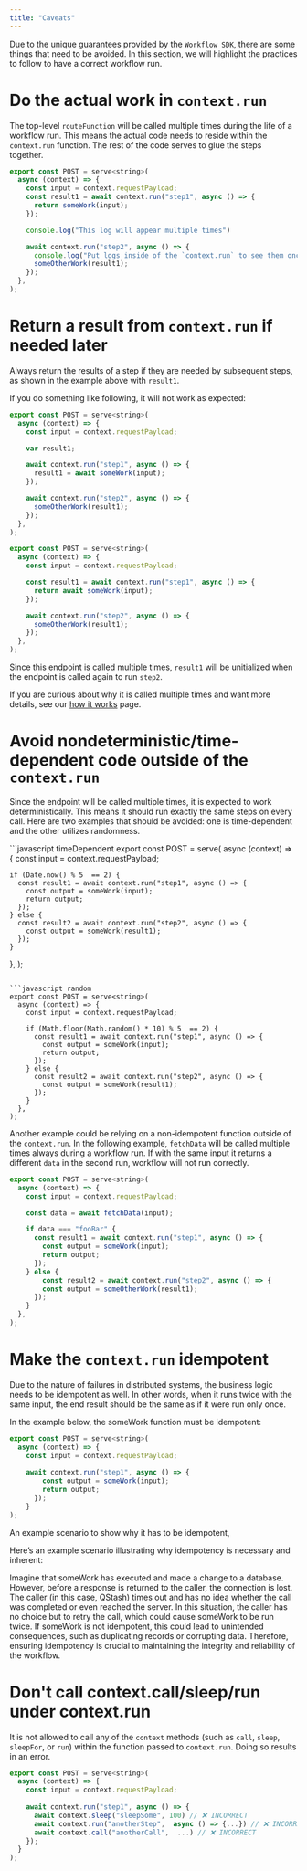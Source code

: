 ```yaml
---
title: "Caveats"
---
```


Due to the unique guarantees provided by the `Workflow SDK`, there are some things that need to be avoided. In this section, we will highlight the practices to follow to have a correct workflow run.

# Do the actual work in `context.run`

The top-level `routeFunction` will be called multiple times during the life of a workflow run. This means the actual code needs to reside within the `context.run` function. The rest of the code serves to glue the steps together.

```javascript
export const POST = serve<string>(
  async (context) => {
    const input = context.requestPayload;
    const result1 = await context.run("step1", async () => {
      return someWork(input);
    });

    console.log("This log will appear multiple times")

    await context.run("step2", async () => {
      console.log("Put logs inside of the `context.run` to see them once")
      someOtherWork(result1);
    });
  },
);
```

# Return a result from `context.run` if needed later 

Always return the results of a step if they are needed by subsequent steps, as shown in the example above with `result1`.

If you do something like following, it will not work as expected:

<CodeGroup>

```javascript wrong
export const POST = serve<string>(
  async (context) => {
    const input = context.requestPayload;

    var result1;

    await context.run("step1", async () => {
      result1 = await someWork(input);
    });

    await context.run("step2", async () => {
      someOtherWork(result1);
    });
  },
);
```

```javascript correct
export const POST = serve<string>(
  async (context) => {
    const input = context.requestPayload;

    const result1 = await context.run("step1", async () => {
      return await someWork(input);
    });

    await context.run("step2", async () => {
      someOtherWork(result1);
    });
  },
);
```
</CodeGroup>

Since this endpoint is called multiple times, `result1` will be unitialized when the endpoint is called again to run `step2`.

If you are curious about why it is called multiple times and want more details, see our  [how it works](/qstash/workflows/how) page.

# Avoid nondeterministic/time-dependent code outside of the `context.run`

Since the endpoint will be called multiple times, it is expected to work deterministically. This means it should run exactly the same steps on every call.
Here are two examples that should be avoided: one is time-dependent and the other utilizes randomness.

<CodeGroup>
```javascript timeDependent
export const POST = serve<string>(
  async (context) => {
    const input = context.requestPayload;

    if (Date.now() % 5  == 2) {
      const result1 = await context.run("step1", async () => {
        const output = someWork(input);
        return output;
      });
    } else {
      const result2 = await context.run("step2", async () => {
        const output = someWork(result1);
      });
    }
  },
);
```

```javascript random
export const POST = serve<string>(
  async (context) => {
    const input = context.requestPayload;

    if (Math.floor(Math.random() * 10) % 5  == 2) {
      const result1 = await context.run("step1", async () => {
        const output = someWork(input);
        return output;
      });
    } else {
      const result2 = await context.run("step2", async () => {
        const output = someWork(result1);
      });
    }
  },
);
```

</CodeGroup>
    

Another example could be relying on a non-idempotent function outside of the `context.run`. 
In the following example, `fetchData` will be called multiple times always during a workflow run.
If with the same input it returns a different `data` in the second run, workflow will not run correctly.

```javascript timeDependent
export const POST = serve<string>(
  async (context) => {
    const input = context.requestPayload;

    const data = await fetchData(input); 

    if data === "fooBar" {
      const result1 = await context.run("step1", async () => {
        const output = someWork(input);
        return output;
      });
    } else {
        const result2 = await context.run("step2", async () => {
        const output = someOtherWork(result1);
      });
    }
  },
);
```



# Make the `context.run` idempotent

Due to the nature of failures in distributed systems, the business logic needs to be idempotent as well. In other words, when it runs twice with the same input, the end result should be the same as if it were run only once.

In the example below, the someWork function must be idempotent:

```javascript
export const POST = serve<string>(
  async (context) => {
    const input = context.requestPayload;
      
    await context.run("step1", async () => {
        const output = someWork(input);
        return output;
      });
    } 
);
```

An example scenario to show why it has to be idempotent, 

Here’s an example scenario illustrating why idempotency is necessary and inherent:

Imagine that someWork has executed and made a change to a database. However, before a response is returned to the caller, the connection is lost. The caller (in this case, QStash) times out and has no idea whether the call was completed or even reached the server. In this situation, the caller has no choice but to retry the call, which could cause someWork to be run twice.
If someWork is not idempotent, this could lead to unintended consequences, such as duplicating records or corrupting data. Therefore, ensuring idempotency is crucial to maintaining the integrity and reliability of the workflow.

# Don't call context.call/sleep/run under context.run 

It is not allowed to call any of the `context` methods (such as `call`, `sleep`, `sleepFor`, or `run`) within the function passed to `context.run`. Doing so results in an error.

```javascript
export const POST = serve<string>(
  async (context) => {
    const input = context.requestPayload;
      
    await context.run("step1", async () => {
      await context.sleep("sleepSome", 100) // ❌ INCORRECT
      await context.run("anotherStep",  async () => {...}) // ❌ INCORRECT
      await context.call("anotherCall",  ...) // ❌ INCORRECT
    });
  }
);
```